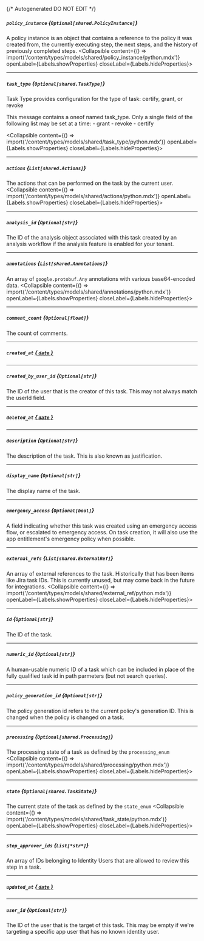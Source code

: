 {/* Autogenerated DO NOT EDIT  */}

##### `policy_instance` *{`Optional[shared.PolicyInstance]`}*
A policy instance is an object that contains a reference to the policy it was created from, the currently executing step, the next steps, and the history of previously completed steps.
<Collapsible content={() => import('/content/types/models/shared/policy_instance/python.mdx')} openLabel={Labels.showProperties} closeLabel={Labels.hideProperties}>
</Collapsible>

---
##### `task_type` *{`Optional[shared.TaskType]`}*
Task Type provides configuration for the type of task: certify, grant, or revoke

This message contains a oneof named task_type. Only a single field of the following list may be set at a time:
  \- grant
  \- revoke
  \- certify

<Collapsible content={() => import('/content/types/models/shared/task_type/python.mdx')} openLabel={Labels.showProperties} closeLabel={Labels.hideProperties}>
</Collapsible>

---
##### `actions` *{`List[shared.Actions]`}*
The actions that can be performed on the task by the current user.
<Collapsible content={() => import('/content/types/models/shared/actions/python.mdx')} openLabel={Labels.showProperties} closeLabel={Labels.hideProperties}>
</Collapsible>

---
##### `analysis_id` *{`Optional[str]`}*
The ID of the analysis object associated with this task created by an analysis workflow if the analysis feature is enabled for your tenant.

---
##### `annotations` *{`List[shared.Annotations]`}*
An array of `google.protobuf.Any` annotations with various base64\-encoded data.
<Collapsible content={() => import('/content/types/models/shared/annotations/python.mdx')} openLabel={Labels.showProperties} closeLabel={Labels.hideProperties}>
</Collapsible>

---
##### `comment_count` *{`Optional[float]`}*
The count of comments.

---
##### `created_at` [*{ `date` }*](https://docs.python.org/3/library/datetime.html#date-objects)

---
##### `created_by_user_id` *{`Optional[str]`}*
The ID of the user that is the creator of this task. This may not always match the userId field.

---
##### `deleted_at` [*{ `date` }*](https://docs.python.org/3/library/datetime.html#date-objects)

---
##### `description` *{`Optional[str]`}*
The description of the task. This is also known as justification.

---
##### `display_name` *{`Optional[str]`}*
The display name of the task.

---
##### `emergency_access` *{`Optional[bool]`}*
A field indicating whether this task was created using an emergency access flow, or escalated to emergency access. On task creation, it will also use the app entitlement's emergency policy when possible.

---
##### `external_refs` *{`List[shared.ExternalRef]`}*
An array of external references to the task. Historically that has been items like Jira task IDs. This is currently unused, but may come back in the future for integrations.
<Collapsible content={() => import('/content/types/models/shared/external_ref/python.mdx')} openLabel={Labels.showProperties} closeLabel={Labels.hideProperties}>
</Collapsible>

---
##### `id` *{`Optional[str]`}*
The ID of the task.

---
##### `numeric_id` *{`Optional[str]`}*
A human\-usable numeric ID of a task which can be included in place of the fully qualified task id in path parmeters (but not search queries).

---
##### `policy_generation_id` *{`Optional[str]`}*
The policy generation id refers to the current policy's generation ID. This is changed when the policy is changed on a task.

---
##### `processing` *{`Optional[shared.Processing]`}*
The processing state of a task as defined by the `processing_enum`
<Collapsible content={() => import('/content/types/models/shared/processing/python.mdx')} openLabel={Labels.showProperties} closeLabel={Labels.hideProperties}>
</Collapsible>

---
##### `state` *{`Optional[shared.TaskState]`}*
The current state of the task as defined by the `state_enum`
<Collapsible content={() => import('/content/types/models/shared/task_state/python.mdx')} openLabel={Labels.showProperties} closeLabel={Labels.hideProperties}>
</Collapsible>

---
##### `step_approver_ids` *{`List[*str*]`}*
An array of IDs belonging to Identity Users that are allowed to review this step in a task.

---
##### `updated_at` [*{ `date` }*](https://docs.python.org/3/library/datetime.html#date-objects)

---
##### `user_id` *{`Optional[str]`}*
The ID of the user that is the target of this task. This may be empty if we're targeting a specific app user that has no known identity user.


